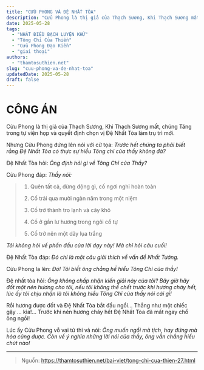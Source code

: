 ```yaml
---
title: "CỬU PHONG VÀ ĐỆ NHẤT TÒA"
description: "Cửu Phong là thị giả của Thạch Sương, Khi Thạch Sương mất, chúng Tăng trong tự viện họp và quyết định chọn vị Đệ Nhất Tòa làm trụ trì mới."
date: 2025-05-28
tags:
  - "NHẤT ĐIỀU BẠCH LUYỆN KHỨ"
  - "Tông Chỉ Của Thiền"
  - "Cửu Phong Đạo Kiền"
  - "giai thoại"
authors:
  - "thamtosuthien.net"
slug: "cuu-phong-va-de-nhat-toa"
updatedDate: 2025-05-28
draft: false
---
```


# CÔNG ÁN

Cửu Phong là thị giả của Thạch Sương, Khi Thạch Sương mất, chúng Tăng trong tự viện họp và quyết định chọn vị Đệ Nhất Tòa làm trụ trì mới.

Nhưng Cửu Phong đứng lên nói với cử tọa: *Trước hết chúng ta phải biết rằng Đệ Nhất Tòa có thực sự hiểu Tông chỉ của thầy không đả?*

Đệ Nhất Tòa hỏi: *Ông định hỏi gì về Tông Chỉ của Thầy?*

Cửu Phong đáp: *Thầy nói:*

> 1. Quên tất cả, đừng động gì, cố ngơi nghỉ hoàn toàn
>
> 2. Cố trải qua mười ngàn năm trong một niệm
>
> 3. Cố trở thành tro lạnh và cây khô
>
> 4. Cố ở gần lư hương trong ngôi cổ tự
>
> 5. Cố trở nên một dãy lụa trắng

*Tôi không hỏi về phần đầu của lời dạy này! Mà chỉ hỏi câu cuối!*

Đệ Nhất Tòa đáp: *Đó chỉ là một câu giải thích về vấn đề Nhất Tướng.*

Cửu Phong la lên: *Đó! Tôi biết ông chẳng hề hiểu Tông Chỉ của thầy!*

Đệ nhất tòa hỏi: *Ông không chấp nhận kiến giải này của tôi?
Bây giờ hãy đốt một nén hương cho tôi, nếu tôi không thể chết trước khi hương cháy hết, lúc ấy tôi chịu nhận là tôi không hiểu Tông Chỉ của thầy nói cái gì!*

Rồi hương được đốt và Đệ Nhất Tòa bắt đầu ngồi... Thẳng như một chiếc gậy ... kìa!...
Trước khi nén hương cháy hết Đệ Nhất Tòa đã mất ngay chổ ông ngồi!

Lúc ấy Cửu Phong vỗ vai tử thi và nói: *Ông muốn ngồi mà tịch, hay đứng mà hóa cũng được. Còn về ý nghĩa những lời nói của thầy, ông vẫn chẳng hiểu chút nào!*

***

> Nguồn: https://thamtosuthien.net/bai-viet/tong-chi-cua-thien-27.html
